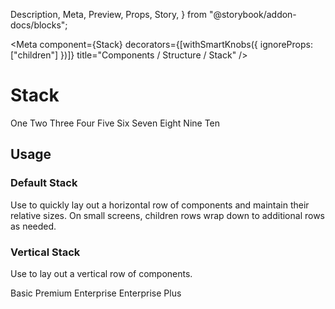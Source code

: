   Description,
  Meta,
  Preview,
  Props,
  Story,
} from "@storybook/addon-docs/blocks";

<Meta
  component={Stack}
  decorators={[withSmartKnobs({ ignoreProps: ["children"] })]}
  title="Components / Structure / Stack"
/>

# Stack

<Description of={Stack} />

<Preview withToolbar>
  <Story name="Example">
    <Stack>
      <Card>One</Card>
      <Card>Two</Card>
      <Card>Three</Card>
      <Card>Four</Card>
      <Card>Five</Card>
      <Card>Six</Card>
      <Card>Seven</Card>
      <Card>Eight</Card>
      <Card>Nine</Card>
      <Card>Ten</Card>
    </Stack>
  </Story>
</Preview>

<Props of={Stack} />

## Usage

### Default Stack

Use to quickly lay out a horizontal row of components and maintain their relative sizes.
On small screens, children rows wrap down to additional rows as needed.

### Vertical Stack

Use to lay out a vertical row of components.

<Preview>
  <Story name="Vertical">
    <Stack vertical>
      <Badge>Basic</Badge>
      <Badge>Premium</Badge>
      <Stack>
        <Badge>Enterprise</Badge>
        <Badge>Enterprise Plus</Badge>
      </Stack>
    </Stack>
  </Story>
</Preview>

